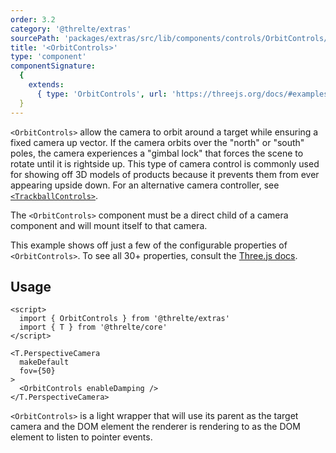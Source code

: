 ```yaml
---
order: 3.2
category: '@threlte/extras'
sourcePath: 'packages/extras/src/lib/components/controls/OrbitControls/OrbitControls.svelte'
title: '<OrbitControls>'
type: 'component'
componentSignature:
  {
    extends:
      { type: 'OrbitControls', url: 'https://threejs.org/docs/#examples/controls/OrbitControls' }
  }
---
```



`<OrbitControls>` allow the camera to orbit around a target while ensuring a
fixed camera up vector. If the camera orbits over the "north" or "south" poles,
the camera experiences a "gimbal lock" that forces the scene to rotate until it
is rightside up. This type of camera control is commonly used for showing off 3D
models of products because it prevents them from ever appearing upside down. For
an alternative camera controller, see
[`<TrackballControls>`](/reference/extras/trackball-controls).

The `<OrbitControls>` component must be a direct child of a camera component and
will mount itself to that camera.

<Example path="extras/orbit-controls" />

This example shows off just a few of the configurable properties of
`<OrbitControls>`. To see all 30+ properties, consult the [Three.js
docs](https://threejs.org/docs/#examples/en/controls/OrbitControls).

## Usage

```svelte
<script>
  import { OrbitControls } from '@threlte/extras'
  import { T } from '@threlte/core'
</script>

<T.PerspectiveCamera
  makeDefault
  fov={50}
>
  <OrbitControls enableDamping />
</T.PerspectiveCamera>
```

`<OrbitControls>` is a light wrapper that will use its parent as the target
camera and the DOM element the renderer is rendering to as the DOM element to
listen to pointer events.
